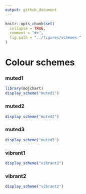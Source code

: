 ```yaml
---
output: github_document
---
```


<!-- schemes.md is generated from schemes.Rmd. Please edit that file -->

```r
knitr::opts_chunk$set(
  collapse = TRUE,
  comment = "#>",
  fig.path = "../figures/schemes-"
)
```

# Colour schemes

### muted1

```r
library(mojchart)
display_scheme("muted1")
```

### muted2

```r
display_scheme("muted2")

```

### muted3

```r
display_scheme("muted3")

```

### vibrant1

```r
display_scheme("vibrant1")
```

### vibrant2

```r
display_scheme("vibrant2")
```
